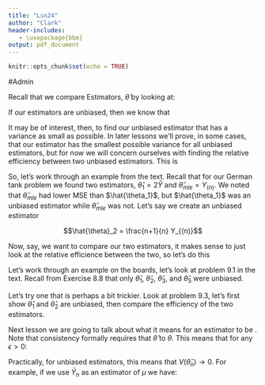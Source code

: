 ```yaml
---
title: "Lsn24"
author: "Clark"
header-includes:
   - \usepackage{bbm}
output: pdf_document
---
```


```r
knitr::opts_chunk$set(echo = TRUE)
```

#Admin

Recall that we compare Estimators, $\hat{\theta}$ by looking at:

\vspace{2.in}

If our estimators are unbiased, then we know that

\vspace{1.in}

It may be of interest, then, to find our unbiased estimator that has a variance as small as possible.  In later lessons we'll prove, in some cases, that our estimator has the smallest possible variance for all unbiased estimators, but for now we will concern ourselves with finding the relative efficiency between two unbiased estimators.  This is

\vspace{2.in}

So, let's work through an example from the text.  Recall that for our German tank problem we found two estimators, $\hat{\theta}_1=2 \bar{Y}$ and $\hat{\theta}_{mle}=Y_{(n)}$.  We noted that $\hat{\theta}_{mle}$ had lower MSE than $\hat{\theta_1}$, but $\hat{\theta_1}$ was an unbiased estimator while $\hat{\theta}_{mle}$ was not.  Let's say we create an unbiased estimator

$$\hat{\theta}_2 = \frac{n+1}{n} Y_{(n)}$$

Now, say, we want to compare our two estimators, it makes sense to just look at the relative efficience between the two, so let's do this

\vspace{4.in}

Let's work through an example on the boards, let's look at problem 9.1 in the text.  Recall from Exercise 8.8 that only $\hat{\theta}_1$, $\hat{\theta}_2$, $\hat{\theta}_3$, and $\hat{\theta}_5$ were unbiased. 

\newpage

Let's try one that is perhaps a bit trickier.  Look at problem 9.3, let's first show $\hat{\theta}_1$ and $\hat{\theta}_2$ are unbiased, then compare the efficiency of the two estimators.

\vspace{4.in}

Next lesson we are going to talk about what it means for an estimator to be \textit{consistent}.  Note that consistency formally requires that $\hat{\theta}$ \textit{Converges in probability} to $\theta$.  This means that for any $\epsilon >0$:

\vspace{2.in}

Practically, for unbiased estimators, this means that $V(\hat{\theta}_n)\to 0$.  For example, if we use $\bar{Y}_n$ as an estimator of $\mu$ we have:

\vspace{2.in}




\vspace{3.in}